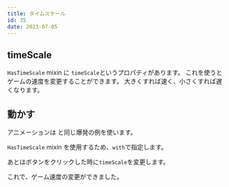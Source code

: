 ```yaml
---
title: タイムスケール
id: 35
date: 2023-07-05
---
```



## timeScale

`HasTimeScale` mixin に `timeScale`というプロパティがあります。
これを使うとゲームの速度を変更することができます。
大きくすれば速く、小さくすれば遅くなります。

<DocLink document="https://docs.flame-engine.org/latest/flame/other/util.html#time-scale" />
<DocLink reference="https://pub.dev/documentation/flame/latest/components/HasTimeScale/timeScale.html" />

## 動かす

アニメーションは <ExampleLink slug="animation" /> と同じ爆発の例を使います。

`HasTimeScale` mixin を使用するため、`with`で指定します。

<ExampleCode file="time_scale/game.dart" label="time_scale1" />

あとはボタンをクリックした時に`timeScale`を変更します。

<ExampleCode file="time_scale/game.dart" label="time_scale2" />

これで、ゲーム速度の変更ができました。

